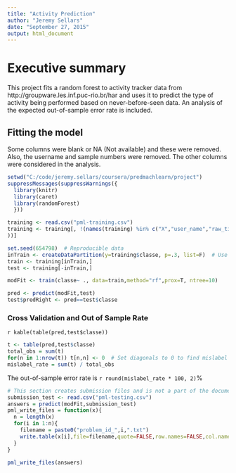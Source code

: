 ```yaml
---
title: "Activity Prediction"
author: "Jeremy Sellars"
date: "September 27, 2015"
output: html_document
---
```


# Executive summary

This project fits a random forest to activity tracker data from http://groupware.les.inf.puc-rio.br/har and uses it to predict the type of activity being performed based on never-before-seen data.  An analysis of the expected out-of-sample error rate is included.

## Fitting the model

Some columns were blank or NA (Not available) and these were removed.  Also, the username and sample numbers were removed.  The other columns were considered in the analysis.

```r
setwd("C:/code/jeremy.sellars/coursera/predmachlearn/project")
suppressMessages(suppressWarnings({
  library(knitr)
  library(caret)
  library(randomForest)
  }))
```

```r
training <- read.csv("pml-training.csv")
training <- training[, !(names(training) %in% c("X","user_name","raw_timestamp_part_1","raw_timestamp_part_2","cvtd_timestamp","new_window","num_window","kurtosis_roll_belt","kurtosis_picth_belt","kurtosis_yaw_belt","skewness_roll_belt","skewness_roll_belt.1","skewness_yaw_belt","max_roll_belt","max_picth_belt","max_yaw_belt","min_roll_belt","min_pitch_belt","min_yaw_belt","amplitude_roll_belt","amplitude_pitch_belt","amplitude_yaw_belt","var_total_accel_belt","avg_roll_belt","stddev_roll_belt","var_roll_belt","avg_pitch_belt","stddev_pitch_belt","var_pitch_belt","avg_yaw_belt","stddev_yaw_belt","var_yaw_belt","var_accel_arm","avg_roll_arm","stddev_roll_arm","var_roll_arm","avg_pitch_arm","stddev_pitch_arm","var_pitch_arm","avg_yaw_arm","stddev_yaw_arm","var_yaw_arm","kurtosis_roll_arm","kurtosis_picth_arm","kurtosis_yaw_arm","skewness_roll_arm","skewness_pitch_arm","skewness_yaw_arm","max_roll_arm","max_picth_arm","max_yaw_arm","min_roll_arm","min_pitch_arm","min_yaw_arm","amplitude_roll_arm","amplitude_pitch_arm","amplitude_yaw_arm","kurtosis_roll_dumbbell","kurtosis_picth_dumbbell","kurtosis_yaw_dumbbell","skewness_roll_dumbbell","skewness_pitch_dumbbell","skewness_yaw_dumbbell","max_roll_dumbbell","max_picth_dumbbell","max_yaw_dumbbell","min_roll_dumbbell","min_pitch_dumbbell","min_yaw_dumbbell","amplitude_roll_dumbbell","amplitude_pitch_dumbbell","amplitude_yaw_dumbbell","var_accel_dumbbell","avg_roll_dumbbell","stddev_roll_dumbbell","var_roll_dumbbell","avg_pitch_dumbbell","stddev_pitch_dumbbell","var_pitch_dumbbell","avg_yaw_dumbbell","stddev_yaw_dumbbell","var_yaw_dumbbell","kurtosis_roll_forearm","kurtosis_picth_forearm","kurtosis_yaw_forearm","skewness_roll_forearm","skewness_pitch_forearm","skewness_yaw_forearm","max_roll_forearm","max_picth_forearm","max_yaw_forearm","min_roll_forearm","min_pitch_forearm","min_yaw_forearm","amplitude_roll_forearm","amplitude_pitch_forearm","amplitude_yaw_forearm","var_accel_forearm","avg_roll_forearm","stddev_roll_forearm","var_roll_forearm","avg_pitch_forearm","stddev_pitch_forearm","var_pitch_forearm","avg_yaw_forearm","stddev_yaw_forearm","var_yaw_forearm"
))]

set.seed(654798)  # Reproducible data
inTrain <- createDataPartition(y=training$classe, p=.3, list=F)  # Use small 30% training set for sake of computation time on my slow computer
train <- training[inTrain,]
test <- training[-inTrain,]

modFit <- train(classe~ ., data=train,method="rf",prox=T, ntree=10)

pred <- predict(modFit,test)
test$predRight <- pred==test$classe
```

### Cross Validation and Out of Sample Rate
`r kable(table(pred,test$classe))`

```r
t <- table(pred,test$classe)
total_obs = sum(t)
for(n in 1:nrow(t)) t[n,n] <- 0  # Set diagonals to 0 to find mislabel count
mislabel_rate = sum(t) / total_obs
```

The out-of-sample error rate is `r round(mislabel_rate * 100, 2)`%

```r
# This section creates submission files and is not a part of the document.
submission_test <- read.csv("pml-testing.csv")
answers = predict(modFit,submission_test)
pml_write_files = function(x){
  n = length(x)
  for(i in 1:n){
    filename = paste0("problem_id_",i,".txt")
    write.table(x[i],file=filename,quote=FALSE,row.names=FALSE,col.names=FALSE)
  }
}

pml_write_files(answers)
```
